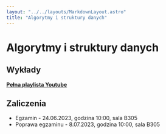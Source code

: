 ```yaml
---
layout: "../../layouts/MarkdownLayout.astro"
title: "Algorytmy i struktury danych"
---
```



# Algorytmy i struktury danych

## Wykłady

[**Pełna playlista Youtube**](https://www.youtube.com/playlist?list=PLxnzOnUpNzMBnLVsncQvUQikhwiMn4r3I)

<LectureTable lectures={lectureJson} />

## Zaliczenia

- Egzamin - 24.06.2023, godzina 10:00, sala B305
- Poprawa egzaminu - 8.07.2023, godzina 10:00, sala B305

